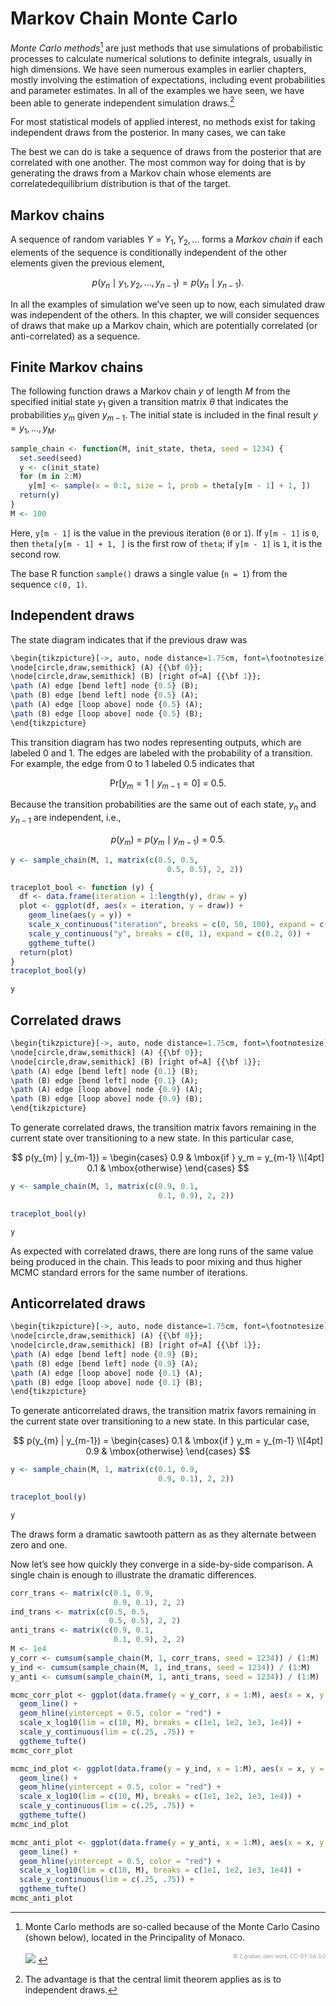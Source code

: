 # Markov Chain Monte Carlo

*Monte Carlo methods*^[Monte Carlo methods are so-called because of
the Monte Carlo Casino (shown below), located in the Principality of
Monaco. <br /> &nbsp; <br /> ![](img/mc-casino.jpg) <span
style="float:right; font-size:60%; color:#999999;">&copy; Z.graber,
own work, CC-BY-SA 3.0</span>] are just methods that use simulations
of probabilistic processes to calculate numerical solutions to
definite integrals, usually in high dimensions.  We have seen numerous
examples in earlier chapters, mostly involving the estimation of
expectations, including event probabilities and parameter estimates.
In all of the examples we have seen, we have been able to generate
independent simulation draws.^[The advantage is that the central limit
theorem applies as is to independent draws.]

For most statistical models of applied interest, no methods exist for
taking independent draws from the posterior.  In many cases, we can
take 

The best we can do is
take a sequence of draws from the posterior that are correlated with
one another.  The most common way for doing that is by generating
the draws from a Markov chain whose elements are correlatedequilibrium distribution is that
of the target.

## Markov chains

A sequence of random variables $Y = Y_1, Y_2, \ldots$ forms a *Markov
chain* if each elements  of the sequence is conditionally independent
of the other elements given the previous element,

$$
p(y_n \mid y_1, y_2, \ldots, y_{n-1})
=
p(y_n \mid y_{n-1}).
$$

In all the examples of simulation we've seen up to now, each simulated
draw was independent of the others.  In this chapter, we will consider
sequences of draws that make up a Markov chain, which are potentially
correlated (or anti-correlated) as a sequence.

## Finite Markov chains

The following function draws a Markov chain $y$ of length $M$ from the specified initial state $y_1$ given a transition matrix $\theta$ that indicates the probabilities $y_m$ given $y_{m-1}$.  The initial state is included in the final result $y = y_1, \ldots, y_M$.

```r
sample_chain <- function(M, init_state, theta, seed = 1234) {
  set.seed(seed)
  y <- c(init_state)
  for (m in 2:M)
    y[m] <- sample(x = 0:1, size = 1, prob = theta[y[m - 1] + 1, ])
  return(y)
}
M <- 100
```

Here, `y[m - 1]` is the value in the previous iteration (`0` or `1`).  If `y[m - 1]` is `0`, then `theta[y[m - 1] + 1, ]` is the first row of `theta`;  if `y[m - 1]` is `1`, it is the second row.

The base R function `sample()` draws a single value (`n = 1`) from the sequence `c(0, 1)`.


## Independent draws

The state diagram indicates that if the previous draw was

```r
\begin{tikzpicture}[->, auto, node distance=1.75cm, font=\footnotesize]
\node[circle,draw,semithick] (A) {{\bf 0}};
\node[circle,draw,semithick] (B) [right of=A] {{\bf 1}};
\path (A) edge [bend left] node {0.5} (B);
\path (B) edge [bend left] node {0.5} (A);
\path (A) edge [loop above] node {0.5} (A);
\path (B) edge [loop above] node {0.5} (B);
\end{tikzpicture}
```

This transition diagram has two nodes representing outputs, which are labeled $0$ and $1$.  The edges are labeled with the probability of a transition.  For example, the edge from $0$ to $1$ labeled $0.5$ indicates that

$$
\mbox{Pr}[y_m = 1 \mid y_{m - 1} = 0] \ = \ 0.5.
$$

Because the transition probabilities are the same out of each state, $y_n$ and $y_{n-1}$ are independent, i.e.,

$$
p(y_m) \ = \ p(y_m \mid y_{m - 1}) \ = \ 0.5.
$$

```r
y <- sample_chain(M, 1, matrix(c(0.5, 0.5,
                                   0.5, 0.5), 2, 2))
```


```r
traceplot_bool <- function (y) {
  df <- data.frame(iteration = 1:length(y), draw = y)
  plot <- ggplot(df, aes(x = iteration, y = draw)) +
    geom_line(aes(y = y)) +
    scale_x_continuous("iteration", breaks = c(0, 50, 100), expand = c(0, 0)) +
    scale_y_continuous("y", breaks = c(0, 1), expand = c(0.2, 0)) +
    ggtheme_tufte()
  return(plot)
}
traceplot_bool(y)
```

```r
y
```


## Correlated draws

```r
\begin{tikzpicture}[->, auto, node distance=1.75cm, font=\footnotesize]
\node[circle,draw,semithick] (A) {{\bf 0}};
\node[circle,draw,semithick] (B) [right of=A] {{\bf 1}};
\path (A) edge [bend left] node {0.1} (B);
\path (B) edge [bend left] node {0.1} (A);
\path (A) edge [loop above] node {0.9} (A);
\path (B) edge [loop above] node {0.9} (B);
\end{tikzpicture}
```

To generate correlated draws, the transition matrix favors remaining in the current state over transitioning to a new state.  In this particular case,

$$
p(y_{m} | y_{m-1}) =
\begin{cases}
0.9 & \mbox{if } y_m = y_{m-1}
\\[4pt]
0.1 & \mbox{otherwise}
\end{cases}
$$


```r
y <- sample_chain(M, 1, matrix(c(0.9, 0.1,
                                 0.1, 0.9), 2, 2))
```

```r
traceplot_bool(y)
```

```r
y
```

As expected with correlated draws, there are long runs of the same value being produced in the chain.  This leads to poor mixing and thus higher MCMC standard errors for the same number of iterations.

## Anticorrelated draws

```r
\begin{tikzpicture}[->, auto, node distance=1.75cm, font=\footnotesize]
\node[circle,draw,semithick] (A) {{\bf 0}};
\node[circle,draw,semithick] (B) [right of=A] {{\bf 1}};
\path (A) edge [bend left] node {0.9} (B);
\path (B) edge [bend left] node {0.9} (A);
\path (A) edge [loop above] node {0.1} (A);
\path (B) edge [loop above] node {0.1} (B);
\end{tikzpicture}
```

To generate anticorrelated draws, the transition matrix favors remaining in the current state over transitioning to a new state.  In this particular case,

$$
p(y_{m} | y_{m-1}) =
\begin{cases}
0.1 & \mbox{if } y_m = y_{m-1}
\\[4pt]
0.9 & \mbox{otherwise}
\end{cases}
$$

```r
y <- sample_chain(M, 1, matrix(c(0.1, 0.9,
                                 0.9, 0.1), 2, 2))
```


```r
traceplot_bool(y)
```

```r
y
```

The draws form a dramatic sawtooth pattern as as they alternate between zero and one.

Now let's see how quickly they converge in a side-by-side comparison.  A single
chain is enough to illustrate the dramatic differences.

```r
corr_trans <- matrix(c(0.1, 0.9,
                       0.9, 0.1), 2, 2)
ind_trans <- matrix(c(0.5, 0.5,
                      0.5, 0.5), 2, 2)
anti_trans <- matrix(c(0.9, 0.1,
                       0.1, 0.9), 2, 2)		       
M <- 1e4
y_corr <- cumsum(sample_chain(M, 1, corr_trans, seed = 1234)) / (1:M)
y_ind <- cumsum(sample_chain(M, 1, ind_trans, seed = 1234)) / (1:M)
y_anti <- cumsum(sample_chain(M, 1, anti_trans, seed = 1234)) / (1:M)
```

```r
mcmc_corr_plot <- ggplot(data.frame(y = y_corr, x = 1:M), aes(x = x, y = y)) +
  geom_line() +
  geom_hline(yintercept = 0.5, color = "red") +
  scale_x_log10(lim = c(10, M), breaks = c(1e1, 1e2, 1e3, 1e4)) +
  scale_y_continuous(lim = c(.25, .75)) +
  ggtheme_tufte()
mcmc_corr_plot
```

```r
mcmc_ind_plot <- ggplot(data.frame(y = y_ind, x = 1:M), aes(x = x, y = y)) +
  geom_line() +
  geom_hline(yintercept = 0.5, color = "red") +
  scale_x_log10(lim = c(10, M), breaks = c(1e1, 1e2, 1e3, 1e4)) +
  scale_y_continuous(lim = c(.25, .75)) +
  ggtheme_tufte()
mcmc_ind_plot
```

```r
mcmc_anti_plot <- ggplot(data.frame(y = y_anti, x = 1:M), aes(x = x, y = y)) +
  geom_line() +
  geom_hline(yintercept = 0.5, color = "red") +
  scale_x_log10(lim = c(10, M), breaks = c(1e1, 1e2, 1e3, 1e4)) +
  scale_y_continuous(lim = c(.25, .75)) +
  ggtheme_tufte()
mcmc_anti_plot
```